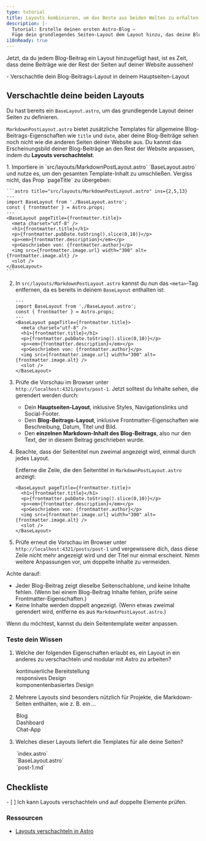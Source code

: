 ```yaml
---
type: tutorial
title: Layouts kombinieren, um das Beste aus beiden Welten zu erhalten
description: |-
  Tutorial: Erstelle deinen ersten Astro-Blog —
  Füge dein grundlegendes Seiten-Layout dem Layout hinzu, das deine Blog-Beiträge formatiert
i18nReady: true
---
```



Jetzt, da du jedem Blog-Beitrag ein Layout hinzugefügt hast, ist es Zeit, dass deine Beiträge wie der Rest der Seiten auf deiner Website aussehen!

<PreCheck>
  - Verschachtle dein Blog-Beitrags-Layout in deinem Hauptseiten-Layout
</PreCheck>

## Verschachtle deine beiden Layouts

Du hast bereits ein `BaseLayout.astro`, um das grundlegende Layout deiner Seiten zu definieren.  

`MarkdownPostLayout.astro` bietet zusätzliche Templates für allgemeine Blog-Beitrags-Eigenschaften wie `title` und `date`, aber deine Blog-Beiträge sehen noch nicht wie die anderen Seiten deiner Website aus. Du kannst das Erscheinungsbild deiner Blog-Beiträge an den Rest der Website anpassen, indem du **Layouts verschachtelst**.

<Steps>
1. Importiere in `src/layouts/MarkdownPostLayout.astro` `BaseLayout.astro` und nutze es, um den gesamten Template-Inhalt zu umschließen. Vergiss nicht, das Prop `pageTitle` zu übergeben:

    ```astro title="src/layouts/MarkdownPostLayout.astro" ins={2,5,13}
    ---
    import BaseLayout from './BaseLayout.astro';
    const { frontmatter } = Astro.props;
    ---
    <BaseLayout pageTitle={frontmatter.title}>
      <meta charset="utf-8" />
      <h1>{frontmatter.title}</h1>
      <p>{frontmatter.pubDate.toString().slice(0,10)}</p>
      <p><em>{frontmatter.description}</em></p>
      <p>Geschrieben von: {frontmatter.author}</p>
      <img src={frontmatter.image.url} width="300" alt={frontmatter.image.alt} />
      <slot />
    </BaseLayout>
    ```

2. In `src/layouts/MarkdownPostLayout.astro` kannst du nun das `<meta>`-Tag entfernen, da es bereits in deinem `BaseLayout` enthalten ist:

    ```astro title="src/layouts/MarkdownPostLayout.astro" del={6}
    ---
    import BaseLayout from './BaseLayout.astro';
    const { frontmatter } = Astro.props;
    ---
    <BaseLayout pageTitle={frontmatter.title}>
      <meta charset="utf-8" />
      <h1>{frontmatter.title}</h1>
      <p>{frontmatter.pubDate.toString().slice(0,10)}</p>
      <p><em>{frontmatter.description}</em></p>
      <p>Geschrieben von: {frontmatter.author}</p>
      <img src={frontmatter.image.url} width="300" alt={frontmatter.image.alt} />
      <slot />
    </BaseLayout>
    ```

3. Prüfe die Vorschau im Browser unter `http://localhost:4321/posts/post-1`. Jetzt solltest du Inhalte sehen, die gerendert werden durch:

    - Dein **Hauptseiten-Layout**, inklusive Styles, Navigationslinks und Social-Footer.
    - Dein **Blog-Beitrags-Layout**, inklusive Frontmatter-Eigenschaften wie Beschreibung, Datum, Titel und Bild.
    - Den **einzelnen Markdown-Inhalt des Blog-Beitrags**, also nur den Text, der in diesem Beitrag geschrieben wurde.

4. Beachte, dass der Seitentitel nun zweimal angezeigt wird, einmal durch jedes Layout.

    Entferne die Zeile, die den Seitentitel in `MarkdownPostLayout.astro` anzeigt:

    ```astro title="src/layouts/MarkdownPostLayout.astro" del={2}
    <BaseLayout pageTitle={frontmatter.title}>
      <h1>{frontmatter.title}</h1>
      <p>{frontmatter.pubDate.toString().slice(0,10)}</p>
      <p><em>{frontmatter.description}</em></p>
      <p>Geschrieben von: {frontmatter.author}</p>
      <img src={frontmatter.image.url} width="300" alt={frontmatter.image.alt} />
      <slot />
    </BaseLayout>
    ```

5. Prüfe erneut die Vorschau im Browser unter `http://localhost:4321/posts/post-1` und vergewissere dich, dass diese Zeile nicht mehr angezeigt wird und der Titel nur einmal erscheint. Nimm weitere Anpassungen vor, um doppelte Inhalte zu vermeiden.
</Steps>

Achte darauf:

- Jeder Blog-Beitrag zeigt dieselbe Seitenschablone, und keine Inhalte fehlen. (Wenn bei einem Blog-Beitrag Inhalte fehlen, prüfe seine Frontmatter-Eigenschaften.)
- Keine Inhalte werden doppelt angezeigt. (Wenn etwas zweimal gerendert wird, entferne es aus `MarkdownPostLayout.astro`.)

Wenn du möchtest, kannst du dein Seitentemplate weiter anpassen.

<Box icon="question-mark">

### Teste dein Wissen

1. Welche der folgenden Eigenschaften erlaubt es, ein Layout in ein anderes zu verschachteln und modular mit Astro zu arbeiten?

    <MultipleChoice>
      <Option>
        kontinuierliche Bereitstellung
      </Option>
      <Option>
        responsives Design
      </Option>
      <Option isCorrect>
        komponentenbasiertes Design
      </Option>
    </MultipleChoice>

2. Mehrere Layouts sind besonders nützlich für Projekte, die Markdown-Seiten enthalten, wie z. B. ein …

    <MultipleChoice>
      <Option isCorrect>
        Blog
      </Option>
      <Option>
        Dashboard
      </Option>
      <Option>
        Chat-App
      </Option>
    </MultipleChoice>

3. Welches dieser Layouts liefert die Templates für alle deine Seiten?

    <MultipleChoice>
      <Option>
        `index.astro`
      </Option>
      <Option isCorrect>
        `BaseLayout.astro`
      </Option>
      <Option>
        `post-1.md`
      </Option>
    </MultipleChoice>
</Box>

<Box icon="check-list">

## Checkliste

<Checklist>
- [ ] Ich kann Layouts verschachteln und auf doppelte Elemente prüfen.
</Checklist>
</Box>

### Ressourcen

- [Layouts verschachteln in Astro](/de/basics/layouts/#verschachtelte-layouts)
